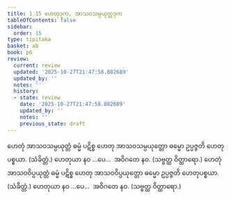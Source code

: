 ```yaml
---
title: 1.15 ဟေတုဒုက, အာသဝသမ္ပယုတ္တဒုက
tableOfContents: false
sidebar:
  order: 15
type: tipitaka
basket: ab
book: p6
review:
  current: review
  updated: '2025-10-27T21:47:58.882689'
  updated_by: ''
  notes: ''
  history:
  - state: review
    date: '2025-10-27T21:47:58.882689'
    updated_by: ''
    notes: ''
    previous_state: draft
---
```



<ReviewStatus review={frontmatter.review} showDetails={true} />

<HypothesisAnnotation frontmatter={frontmatter} />

<DynamicBreadcrumb />

<Division number="36" book="p6" e="ch" v="39" p="48">

<Paragraph number="107" book="p6">
ဟေတုံ အာသဝသမ္ပယုတ္တံ ဓမ္မံ ပဋိစ္စ ဟေတု အာသဝသမ္ပယုတ္တော ဓမ္မော ဥပ္ပဇ္ဇတိ ဟေတုပစ္စယာ. (သံခိတ္တံ.)
</Paragraph>

<Paragraph number="108" book="p6">
ဟေတုယာ နဝ …ပေ…  အဝိဂတေ နဝ. (သဗ္ဗတ္ထ ဝိတ္ထာရော.)
</Paragraph>

</Division>
<Division number="37" book="p6" e="ch" v="39" p="48">

<Paragraph number="109" book="p6">
ဟေတုံ အာသဝဝိပ္ပယုတ္တံ ဓမ္မံ ပဋိစ္စ ဟေတု အာသဝဝိပ္ပယုတ္တော ဓမ္မော ဥပ္ပဇ္ဇတိ ဟေတုပစ္စယာ. (သံခိတ္တံ.)
</Paragraph>

<Paragraph number="110" book="p6">
ဟေတုယာ နဝ …ပေ…  အဝိဂတေ နဝ. (သဗ္ဗတ္ထ ဝိတ္ထာရော.)
</Paragraph>
</Division>